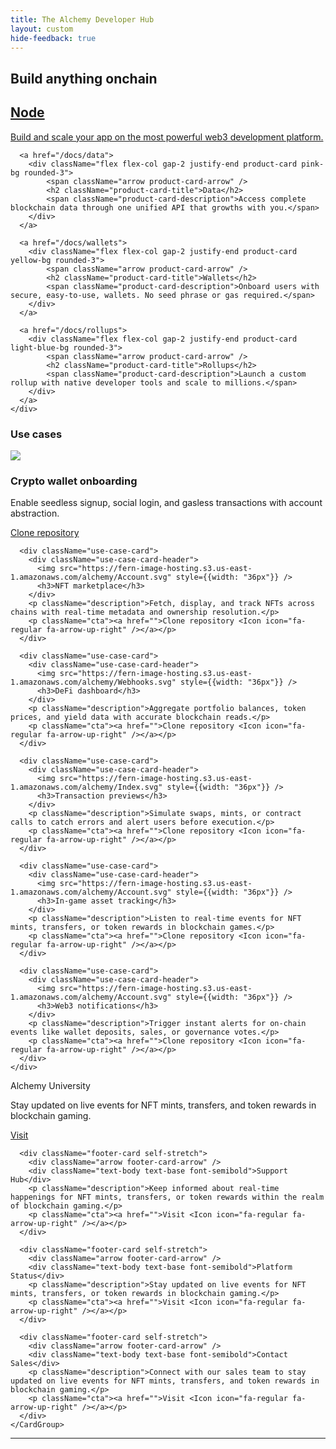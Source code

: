 ```yaml
---
title: The Alchemy Developer Hub
layout: custom
hide-feedback: true
---
```


<style>
{`
    /* Hide all anchor links on the homepage */
  [data-radix-popper-content-wrapper]:has(span[id^="radix-"]) {
    display: none !important;
  }
`}
</style>

<div className="homepage-content">
  <div className="products">
    <h2 id="build-anything-onchain" data-state="closed">Build anything onchain</h2>
    <div className="my-6 grid gap-4 first:mt-0 sm:gap-6 grid-cols-1 sm:grid-cols-2">
      <a href="/docs/node">
        <div className="flex flex-col gap-2 justify-end product-card dark-blue-bg rounded-3">
            <span className="arrow product-card-arrow" />
            <h2 className="product-card-title">Node</h2>
            <span className="product-card-description">Build and scale your app on the most powerful web3 development platform.</span>
        </div>
      </a>

      <a href="/docs/data">
        <div className="flex flex-col gap-2 justify-end product-card pink-bg rounded-3">
            <span className="arrow product-card-arrow" />
            <h2 className="product-card-title">Data</h2>
            <span className="product-card-description">Access complete blockchain data through one unified API that growths with you.</span>
        </div>
      </a>

      <a href="/docs/wallets">
        <div className="flex flex-col gap-2 justify-end product-card yellow-bg rounded-3">
            <span className="arrow product-card-arrow" />
            <h2 className="product-card-title">Wallets</h2>
            <span className="product-card-description">Onboard users with secure, easy-to-use, wallets. No seed phrase or gas required.</span>
        </div>
      </a>

      <a href="/docs/rollups">
        <div className="flex flex-col gap-2 justify-end product-card light-blue-bg rounded-3">
            <span className="arrow product-card-arrow" />
            <h2 className="product-card-title">Rollups</h2>
            <span className="product-card-description">Launch a custom rollup with native developer tools and scale to millions.</span>
        </div>
      </a>
    </div>
  </div>

  <div className="homepage-code-block" id="code-block-id">
  </div>

  <div className="use-cases">
    <h3>Use cases</h3>
    <div className="my-6 grid gap-6 grid-cols-1 sm:grid-cols-2">
      <div className="use-case-card">
        <div className="use-case-card-header">
          <img src="https://fern-image-hosting.s3.us-east-1.amazonaws.com/alchemy/Supernode.svg" style={{width: "36px"}} />
          <h3>Crypto wallet onboarding</h3>
        </div>
        <p className="description">Enable seedless signup, social login, and gasless transactions with account abstraction.</p>
        <p className="cta"><a href="">Clone repository <Icon icon="fa-regular fa-arrow-up-right" /></a></p>
      </div>

      <div className="use-case-card">
        <div className="use-case-card-header">
          <img src="https://fern-image-hosting.s3.us-east-1.amazonaws.com/alchemy/Account.svg" style={{width: "36px"}} />
          <h3>NFT marketplace</h3>
        </div>
        <p className="description">Fetch, display, and track NFTs across chains with real-time metadata and ownership resolution.</p>
        <p className="cta"><a href="">Clone repository <Icon icon="fa-regular fa-arrow-up-right" /></a></p>
      </div>

      <div className="use-case-card">
        <div className="use-case-card-header">
          <img src="https://fern-image-hosting.s3.us-east-1.amazonaws.com/alchemy/Webhooks.svg" style={{width: "36px"}} />
          <h3>DeFi dashboard</h3>
        </div>
        <p className="description">Aggregate portfolio balances, token prices, and yield data with accurate blockchain reads.</p>
        <p className="cta"><a href="">Clone repository <Icon icon="fa-regular fa-arrow-up-right" /></a></p>
      </div>

      <div className="use-case-card">
        <div className="use-case-card-header">
          <img src="https://fern-image-hosting.s3.us-east-1.amazonaws.com/alchemy/Index.svg" style={{width: "36px"}} />
          <h3>Transaction previews</h3>
        </div>
        <p className="description">Simulate swaps, mints, or contract calls to catch errors and alert users before execution.</p>
        <p className="cta"><a href="">Clone repository <Icon icon="fa-regular fa-arrow-up-right" /></a></p>
      </div>

      <div className="use-case-card">
        <div className="use-case-card-header">
          <img src="https://fern-image-hosting.s3.us-east-1.amazonaws.com/alchemy/Account.svg" style={{width: "36px"}} />
          <h3>In-game asset tracking</h3>
        </div>
        <p className="description">Listen to real-time events for NFT mints, transfers, or token rewards in blockchain games.</p>
        <p className="cta"><a href="">Clone repository <Icon icon="fa-regular fa-arrow-up-right" /></a></p>
      </div>

      <div className="use-case-card">
        <div className="use-case-card-header">
          <img src="https://fern-image-hosting.s3.us-east-1.amazonaws.com/alchemy/Account.svg" style={{width: "36px"}} />
          <h3>Web3 notifications</h3>
        </div>
        <p className="description">Trigger instant alerts for on-chain events like wallet deposits, sales, or governance votes.</p>
        <p className="cta"><a href="">Clone repository <Icon icon="fa-regular fa-arrow-up-right" /></a></p>
      </div>
    </div>
  </div>

  <div className="footer">
    <CardGroup cols={4} className="items-stretch">
      <div className="footer-card self-stretch">
        <div className="arrow footer-card-arrow" />
        <div className="text-body text-base font-semibold">Alchemy University</div>
        <p className="description">Stay updated on live events for NFT mints, transfers, and token rewards in blockchain gaming.</p>
        <p className="cta"><a href="">Visit <Icon icon="fa-regular fa-arrow-up-right" /></a></p>
      </div>

      <div className="footer-card self-stretch">
        <div className="arrow footer-card-arrow" />
        <div className="text-body text-base font-semibold">Support Hub</div>
        <p className="description">Keep informed about real-time happenings for NFT mints, transfers, or token rewards within the realm of blockchain gaming.</p>
        <p className="cta"><a href="">Visit <Icon icon="fa-regular fa-arrow-up-right" /></a></p>
      </div>

      <div className="footer-card self-stretch">
        <div className="arrow footer-card-arrow" />
        <div className="text-body text-base font-semibold">Platform Status</div>
        <p className="description">Stay updated on live events for NFT mints, transfers, or token rewards in blockchain gaming.</p>
        <p className="cta"><a href="">Visit <Icon icon="fa-regular fa-arrow-up-right" /></a></p>
      </div>

      <div className="footer-card self-stretch">
        <div className="arrow footer-card-arrow" />
        <div className="text-body text-base font-semibold">Contact Sales</div>
        <p className="description">Connect with our sales team to stay updated on live events for NFT mints, transfers, and token rewards in blockchain gaming.</p>
        <p className="cta"><a href="">Visit <Icon icon="fa-regular fa-arrow-up-right" /></a></p>
      </div>
    </CardGroup>
  </div>
  <hr/>
</div>

